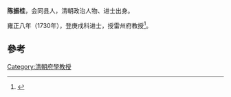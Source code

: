 '''陈振桂'''，会同县人，清朝政治人物、进士出身。

雍正八年（1730年），登庚戌科进士，授雷州府教授<ref>{{cite news|title=海南历代进士名表|url=http://www.hnszw.org.cn/data/news/2009/06/44121/|accessdate=2013-08-05|newspaper=海南史志网|archive-url=https://web.archive.org/web/20131203012302/http://www.hnszw.org.cn/data/news/2009/06/44121/|archive-date=2013-12-03|dead-url=yes}}</ref>。

==參考==
{{reflist}}
{{清朝人物小作品}}
{{雍正八年庚戌科殿試金榜}}
[[Category:清朝府學教授|Category:清朝府學教授]]